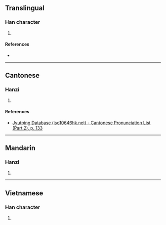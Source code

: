 {{character info/new}}
==Translingual==

===Han character===
{{Han char|rn=75|rad=木|as=14|sn=18|four=40932|canj=DYRO|ids=⿰木豪}}

# {{defn|Han|sort=木14}}

====References====
* {{Han ref|kx=0558.460|dkj=15744|hdz=21310.040|uh=6ABA|ud=27322|bh=EFE2|bd=61410}}

----

==Cantonese==

===Hanzi===
{{yue-hanzi|jyut=[[gou2]]|y=gou2}}

# {{defn|lang=yue|sort=木14}}

====References====
* [http://www.iso10646hk.net/jp/document/download.jsp Jyutping Database (iso10646hk.net) - Cantonese Pronunciation List (Part 2), p. 133]

----

==Mandarin==

===Hanzi===
{{cmn-hanzi|pin=[[gǎo]] ([[gao3]])|wg=kao<sup>3</sup>}}

# {{defn|lang=cmn|sort=木14}}

----

==Vietnamese==

===Han character===
{{vi-readings|rs=木14|hanviet=cào}}

# {{defn|lang=vi|sort=木14}}